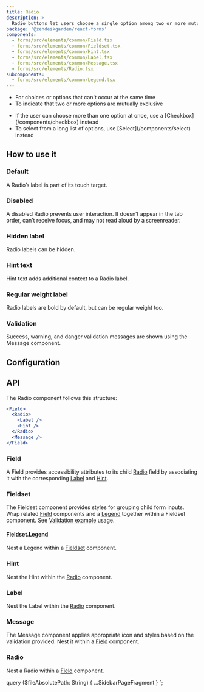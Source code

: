 ```yaml
---
title: Radio
description: >
  Radio buttons let users choose a single option among two or more mutually exclusive options.
package: '@zendeskgarden/react-forms'
components:
  - forms/src/elements/common/Field.tsx
  - forms/src/elements/common/Fieldset.tsx
  - forms/src/elements/common/Hint.tsx
  - forms/src/elements/common/Label.tsx
  - forms/src/elements/common/Message.tsx
  - forms/src/elements/Radio.tsx
subcomponents:
  - forms/src/elements/common/Legend.tsx
---
```


<Usage>
  <Use>
    <ul>
      <li>For choices or options that can't occur at the same time</li>
      <li>To indicate that two or more options are mutually exclusive</li>
    </ul>
  </Use>
  <Misuse>
    <ul>
      <li>
        <Markdown>
          If the user can choose more than one option at once, use a
          [Checkbox](/components/checkbox) instead
        </Markdown>
      </li>
      <li>
        <Markdown>
          To select from a long list of options, use [Select](/components/select) instead
        </Markdown>
      </li>
    </ul>
  </Misuse>
</Usage>

## How to use it

### Default

A Radio’s label is part of its touch target.


<CodeExample code={DefaultCode}>
  <Default />
</CodeExample>

### Disabled

A disabled Radio prevents user interaction. It doesn’t appear in the tab order, can’t receive focus, and may not read
aloud by a screenreader.


<CodeExample code={DisabledCode}>
  <Disabled />
</CodeExample>

### Hidden label

Radio labels can be hidden.


<CodeExample code={HiddenCode}>
  <Hidden />
</CodeExample>

### Hint text

Hint text adds additional context to a Radio label.


<CodeExample code={HintCode}>
  <Hint />
</CodeExample>

### Regular weight label

Radio labels are bold by default, but can be regular weight too.


<CodeExample code={RegularWeightLabelCode}>
  <RegularWeightLabel />
</CodeExample>

### Validation

Success, warning, and danger validation messages are shown using the Message component.


<CodeExample code={ValidationCode}>
  <Validation />
</CodeExample>

## Configuration

<Configuration reactPackage={props.data.mdx.package} components={props.data.mdx.components} />

## API

The Radio component follows this structure:

```jsx
<Field>
  <Radio>
    <Label />
    <Hint />
  </Radio>
  <Message />
</Field>
```

### Field

<Component components={props.data.mdx.components} componentName="field" />

A Field provides accessibility attributes to its child [Radio](#radio) field by associating it
with the corresponding [Label](#label) and [Hint](#hint).

<PropSheet components={props.data.mdx.components} componentName="field" />

### Fieldset

<Component components={props.data.mdx.components} componentName="fieldset" />

The Fieldset component provides styles for grouping child form inputs. Wrap related [Field](#field)
components and a [Legend](#fieldsetlegend) together within a Fieldset component. See [Validation example](#validation) usage.

<PropSheet components={props.data.mdx.components} componentName="fieldset" />

#### Fieldset.Legend

<Component components={props.data.mdx.subcomponents} componentName="fieldset.legend" />

Nest a Legend within a [Fieldset](#fieldset) component.

<PropSheet components={props.data.mdx.subcomponents} componentName="fieldset.legend" />

### Hint

<Component components={props.data.mdx.components} componentName="hint" />

Nest the Hint within the [Radio](#radio) component.

<PropSheet components={props.data.mdx.components} componentName="hint" />

### Label

<Component components={props.data.mdx.components} componentName="label" />

Nest the Label within the [Radio](#radio) component.

<PropSheet components={props.data.mdx.components} componentName="label" />

### Message

<Component components={props.data.mdx.components} componentName="message" />

The Message component applies appropriate icon and styles based on the validation provided. Nest
it within a [Field](#field) component.

<PropSheet components={props.data.mdx.components} componentName="message" />

### Radio

<Component components={props.data.mdx.components} componentName="radio" />

Nest a Radio within a [Field](#field) component.

<PropSheet components={props.data.mdx.components} componentName="radio" />


  query ($fileAbsolutePath: String) {
    ...SidebarPageFragment
  }
`;
